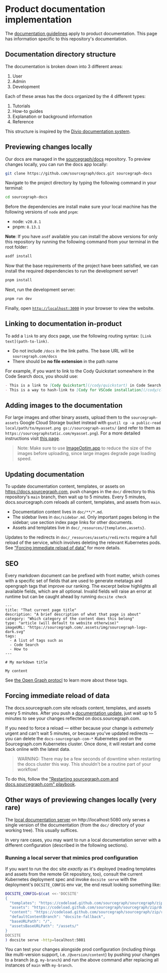 # Product documentation implementation

The [documentation guidelines](https://handbook.sourcegraph.com/engineering/product_documentation) apply to product documentation. This page has information specific to this repository's documentation.

## Documentation directory structure

<!-- Needs Review -->

The documentation is broken down into 3 different areas:

1. User
1. Admin
1. Development

Each of these areas has the docs organized by the 4 different types:

1. Tutorials
1. How-to guides
1. Explanation or background information
1. Reference

This structure is inspired by the [Divio documentation system](https://documentation.divio.com/).

## Previewing changes locally

Our docs are managed in the [sourcegraph/docs](https://github.com/sourcegraph/docs) repository. To preview changes locally, you can run the docs app locally:
```sh
git clone https://github.com/sourcegraph/docs.git sourcegraph-docs
```

Navigate to the project directory by typing the following command in your terminal:

```sh
cd sourcegraph-docs
```

Before the dependencies are install make sure your local machine has the following versions of `node` and `pnpm`:

* node: `v20.8.1`
* pnpm: `8.13.1`

**Note**: If you have `asdf` available you can install the above versions for only this repository by running the following command from your terminal in the root folder:

```sh
asdf install
```

Now that the base requirements of the project have been satisfied, we can install the required dependencies to run the development server!

```sh
pnpm install
```

Next, run the development server:

```sh
pnpm run dev
```
Finally, open [`http://localhost:3000`](http://localhost:3000) in your browser to view the website.

## Linking to documentation in-product

To add a `link` to any docs page, use the following routing syntax: `[Link text](path-to-link)`.

- Do not include `/docs` in the link paths. The base URL will be `sourcegraph.com/docs`
- There should be **no file extension** in the path name

For example, if you want to link to the Cody Quickstart somewhere in the Code Search docs, you should use:

```markdown
- This is a link to [Cody Quickstart](/cody/quickstart) in Code Search docs
- This is a way to hash-link to [Cody for VSCode installation](/cody/clients/install-vscode#verifying-the-installation) in Code Search docs
```

## Adding images to the documentation

For large images and other binary assets, upload them to the `sourcegraph-assets` Google Cloud Storage bucket instead with `gsutil cp -a public-read local/path/to/myasset.png gs://sourcegraph-assets/` (and refer to them as `https://sourcegraphstatic.com/myasset.png`). For a more detailed instructions visit [this page](https://handbook.sourcegraph.com/handbook/editing/handbook-images-video/).

> Note: Make sure to use [ImageOptim.app](https://imageoptim.com/mac) to reduce the size of the images before uploading, since large images degrade page loading speed.

## Updating documentation

<!-- Needs Review -->

To update documentation content, templates, or assets on https://docs.sourcegraph.com, push changes in the `doc/` directory to this repository's `main` branch, then wait up to 5 minutes. Every 5 minutes, docs.sourcegraph.com reloads all content, templates, and assets from `main`.

- Documentation content lives in `doc/**/*.md`.
- The sidebar lives in `doc/sidebar.md`. Only important pages belong in the sidebar; use section index page links for other documents.
- Assets and templates live in `doc/_resources/{templates,assets}`.

Updates to the redirects in `doc/_resources/assets/redirects` require a full reload of the service, which involves deleting the relevant Kubernetes pods. See ["Forcing immediate reload of data"](#forcing-immediate-reload-of-data) for more details.

## SEO

<!-- Needs Review -->

Every markdown document can be prefixed with front matter, which comes with a specific set of fields that are used
to generate metatags and opengraph tags that improve our ranking. The excerpt below highlights all available fields, which are all optional. Invalid fields will raise an error at runtime but can be caught ahead by running `docsite check`

```
---
title: "That current page title"
description: "A brief description of what that page is about"
category: "Which category of the content does this belong"
type: "article (will default to website otherwise)"
imageURL: "https://sourcegraph.com/.assets/img/sourcegraph-logo-dark.svg"
tags:
  - A list of tags such as
  - Code Search
  - How to
---

# My markdown title

My content
```

See [the Open Graph protocl](https://ogp.me) to learn more about these tags.

## Forcing immediate reload of data

<!-- Needs Review -->

The docs.sourcegraph.com site reloads content, templates, and assets every 5 minutes. After you push a [documentation update](#updating-documentation), just wait up to 5 minutes to see your changes reflected on docs.sourcegraph.com.

If you need to force a reload — either because your change is _extremely_ urgent and can't wait 5 minutes, or because you've updated redirects — you can delete the `docs-sourcegraph-com-*` Kubernetes pod on the Sourcegraph.com Kubernetes cluster. Once done, it will restart and come back online with the latest data.

>WARNING: There may be a few seconds of downtime when restarting the docs cluster this way. This shouldn't be a routine part of your workflow!

To do this, follow the ["Restarting sourcegraph.com and docs.sourcegraph.com" playbook](https://handbook.sourcegraph.com/departments/engineering/dev/process/deployments/playbooks/#restarting-docssourcegraphcom).

## Other ways of previewing changes locally (very rare)

<!-- Needs Review -->

The [local documentation server](#previewing-changes-locally) on http://localhost:5080 only serves a single version of the documentation (from the `doc/` directory of your working tree). This usually suffices.

In very rare cases, you may want to run a local documentation server with a different configuration (described in the following sections).

### Running a local server that mimics prod configuration

<!-- Needs Review -->

If you want to run the doc site *exactly* as it's deployed (reading templates and assets from the remote Git repository, too), consult the current Kubernetes deployment spec and invoke `docsite serve` with the deployment's `DOCSITE_CONFIG` env var, the end result looking something like:

```bash
DOCSITE_CONFIG=$(cat <<-'DOCSITE'
{
  "templates": "https://codeload.github.com/sourcegraph/sourcegraph/zip/docsite-fallback#*/doc/_resources/templates/",
  "assets": "https://codeload.github.com/sourcegraph/sourcegraph/zip/docsite-fallback#*/doc/_resources/assets/",
  "content": "https://codeload.github.com/sourcegraph/sourcegraph/zip/refs/heads/$VERSION#*/doc/",
  "defaultContentBranch": "docsite-fallback",
  "baseURLPath": "/",
  "assetsBaseURLPath": "/assets/"
}
DOCSITE
) docsite serve -http=localhost:5081
```

You can test your changes alongside prod configuration (including things like multi-version support, i.e. `/@version/content`) by pushing your changes to a branch (e.g. `my-branch`) and run the above command after replacing all instances of `main` with `my-branch`.
